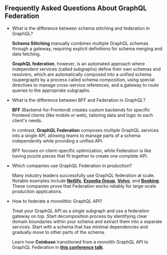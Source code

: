 ## Frequently Asked Questions About GraphQL Federation

- What is the difference between schema stitching and federation in GraphQL?

  **Schema Stitching** manually combines multiple GraphQL schemas through a gateway, requiring
  explicit definitions for schema merging and data fetching.

  **GraphQL federation**, however, is an automated approach where independent services (called
  subgraphs) define their own schemas and resolvers, which are automatically composed into a unified
  schema (supergraph) by a process called schema composition, using special directives to manage
  cross-service references, and a gateway to route queries to the appropriate subgraphs.

- What is the difference between BFF and Federation in GraphQL?

  **BFF** (Backend-for-Frontend) creates custom backends for specific frontend clients (like mobile
  or web), tailoring data and logic to each client's needs.

  In contrast, **GraphQL Federation** composes multiple GraphQL services into a single API, allowing
  teams to manage parts of a schema independently while providing a unified API.

  BFF focuses on client-specific optimization, while Federation is like having puzzle pieces that
  fit together to create one complete API.

- Which companies use GraphQL Federation in production?

  Many industry leaders successfully use GraphQL federation at scale. Notable examples include
  [**Netlifx**](https://netflixtechblog.com/how-netflix-scales-its-api-with-graphql-federation-part-1-ae3557c187e2 'How Netflix Scales its API with GraphQL Federation'),
  [**Expedia Group**](https://youtu.be/kpeVT7J6Bsw?si=srGWsoxf3kTmneTu&t=79 'Schema First, Code First, or Both? Adopting Schema First Development - Dan Adajian, Expedia Group'),
  [**Volvo**](https://www.apollographql.com/blog/volvo-cars-drives-into-the-future-of-online-car-shopping-with-the-supergraph 'Volvo drives into the future of online car shopping with the supergraph'),
  and
  [**Booking**](https://youtu.be/2KsP_x50tGk?si=mu-MOG-xZQSDNDjh&t=478 'Deep Learnings Migrating legacy services to Federated GraphQL - Christian Ernst, Booking.com').
  These companies prove that Federation works reliably for large-scale production applications.

- How to federate a monolithic GraphQL API?

  Treat your GraphQL API as a single subgraph and use a federation gateway on top. Start
  decomposition process by identifying clear domain boundaries within your schema and extract them
  into a separate services. Start with a schema that has minimal dependencies and gradually move to
  other parts of the schema.

  Learn how **Coinbase** transitioned from a monolith GraphQL API to GraphQL Federation in
  [**this conference talk**](https://www.youtube.com/watch?v=OIIIMg7Trc0 'Coinbase journey to GraphQL Federation').
